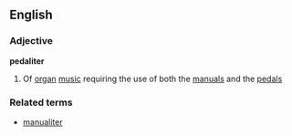 ==English==
===Adjective===
'''pedaliter'''
#Of [[organ]] [[music]] requiring the use of both the [[manual]]s and the [[pedal]]s
===Related terms===
*[[manualiter]]